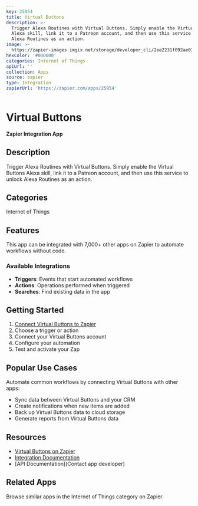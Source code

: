 ```yaml
---
key: 25954
title: Virtual Buttons
description: >-
  Trigger Alexa Routines with Virtual Buttons. Simply enable the Virtual Buttons
  Alexa skill, link it to a Patreon account, and then use this service to unlock
  Alexa Routines as an action.
image: >-
  https://zapier-images.imgix.net/storage/developer_cli/2ee2231f092ae01389ea1dcf9481bd3b.png?auto=format%2Ccompress&ixlib=python-3.0.0&q=50
hexColor: '#000000'
categories: Internet of Things
apiUrl: ''
collection: Apps
source: zapier
type: Integration
zapierUrl: 'https://zapier.com/apps/25954'
---
```

# Virtual Buttons

**Zapier Integration App**

## Description

Trigger Alexa Routines with Virtual Buttons. Simply enable the Virtual Buttons Alexa skill, link it to a Patreon account, and then use this service to unlock Alexa Routines as an action.

## Categories

Internet of Things

## Features

This app can be integrated with 7,000+ other apps on Zapier to automate workflows without code.

### Available Integrations

- **Triggers**: Events that start automated workflows
- **Actions**: Operations performed when triggered
- **Searches**: Find existing data in the app

## Getting Started

1. [Connect Virtual Buttons to Zapier](https://zapier.com/apps/25954)
2. Choose a trigger or action
3. Connect your Virtual Buttons account
4. Configure your automation
5. Test and activate your Zap

## Popular Use Cases

Automate common workflows by connecting Virtual Buttons with other apps:

- Sync data between Virtual Buttons and your CRM
- Create notifications when new items are added
- Back up Virtual Buttons data to cloud storage
- Generate reports from Virtual Buttons data

## Resources

- [Virtual Buttons on Zapier](https://zapier.com/apps/25954)
- [Integration Documentation](https://zapier.com/apps/25954/integrations)
- [API Documentation](Contact app developer)

## Related Apps

Browse similar apps in the Internet of Things category on Zapier.
